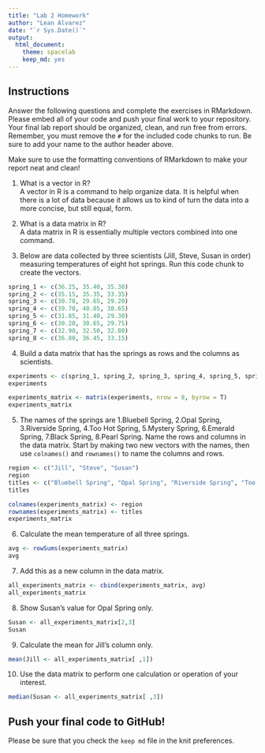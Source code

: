```yaml
---
title: "Lab 2 Homework"
author: "Lean Alvarez"
date: "`r Sys.Date()`"
output:
  html_document: 
    theme: spacelab
    keep_md: yes
---
```


## Instructions
Answer the following questions and complete the exercises in RMarkdown. Please embed all of your code and push your final work to your repository. Your final lab report should be organized, clean, and run free from errors. Remember, you must remove the `#` for the included code chunks to run. Be sure to add your name to the author header above.  

Make sure to use the formatting conventions of RMarkdown to make your report neat and clean!  

1. What is a vector in R?  
A vector in R is a command to help organize data. It is helpful when there is a lot of data because it allows us to kind of turn the data into a more concise, but still equal, form.


2. What is a data matrix in R?  
A data matrix in R is essentially multiple vectors combined into one command. 


3. Below are data collected by three scientists (Jill, Steve, Susan in order) measuring temperatures of eight hot springs. Run this code chunk to create the vectors.  
```r
spring_1 <- c(36.25, 35.40, 35.30)
spring_2 <- c(35.15, 35.35, 33.35)
spring_3 <- c(30.70, 29.65, 29.20)
spring_4 <- c(39.70, 40.05, 38.65)
spring_5 <- c(31.85, 31.40, 29.30)
spring_6 <- c(30.20, 30.65, 29.75)
spring_7 <- c(32.90, 32.50, 32.80)
spring_8 <- c(36.80, 36.45, 33.15)
```



4. Build a data matrix that has the springs as rows and the columns as scientists.  
```r
experiments <- c(spring_1, spring_2, spring_3, spring_4, spring_5, spring_6, spring_7, spring_8)
experiments
```

```r
experiments_matrix <- matrix(experiments, nrow = 8, byrow = T)
experiments_matrix
```



5. The names of the springs are 1.Bluebell Spring, 2.Opal Spring, 3.Riverside Spring, 4.Too Hot Spring, 5.Mystery Spring, 6.Emerald Spring, 7.Black Spring, 8.Pearl Spring. Name the rows and columns in the data matrix. Start by making two new vectors with the names, then use `colnames()` and `rownames()` to name the columns and rows.
```r
region <- c("Jill", "Steve", "Susan")
region
titles <- c("Bluebell Spring", "Opal Spring", "Riverside Spring", "Too Hot Spring", "Mystery Spring", "Emerald Spring", "Black Spring", "Pearl Spring")
titles
```
```r
colnames(experiments_matrix) <- region
rownames(experiments_matrix) <- titles
experiments_matrix
```



6. Calculate the mean temperature of all three springs.
```r
avg <- rowSums(experiments_matrix)
avg
```



7. Add this as a new column in the data matrix.  
```r
all_experiments_matrix <- cbind(experiments_matrix, avg)
all_experiments_matrix
```

8. Show Susan's value for Opal Spring only.
```r
Susan <- all_experiments_matrix[2,3]
Susan
```


9. Calculate the mean for Jill's column only.  
```r
mean(Jill <- all_experiments_matrix[ ,1])
```


10. Use the data matrix to perform one calculation or operation of your interest.
```r
median(Susan <- all_experiments_matrix[ ,3])
```


## Push your final code to GitHub!
Please be sure that you check the `keep md` file in the knit preferences.  